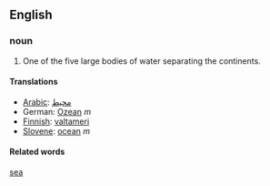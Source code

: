 ==English==
===noun===
# One of the five large bodies of water separating the continents.
====Translations====
*[[Arabic]]: [[محيط]] 
*German: [[Ozean]] ''m''
*[[Finnish]]: [[valtameri]]
*[[Slovene]]: [[ocean]] ''m''

====Related words====
[[sea]]